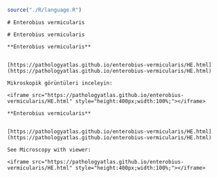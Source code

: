 
```r
source("./R/language.R")
```


```asis
# Enterobius vermicularis
```


```asis
# Enterobius vermicularis
```



```asis

**Enterobius vermicularis**


[https://pathologyatlas.github.io/enterobius-vermicularis/HE.html](https://pathologyatlas.github.io/enterobius-vermicularis/HE.html)

Mikroskopik görüntüleri inceleyin:

<iframe src="https://pathologyatlas.github.io/enterobius-vermicularis/HE.html" style="height:400px;width:100%;"></iframe>

```


```asis

**Enterobius vermicularis**


[https://pathologyatlas.github.io/enterobius-vermicularis/HE.html](https://pathologyatlas.github.io/enterobius-vermicularis/HE.html)

See Microscopy with viewer: 

<iframe src="https://pathologyatlas.github.io/enterobius-vermicularis/HE.html" style="height:400px;width:100%;"></iframe>

```



